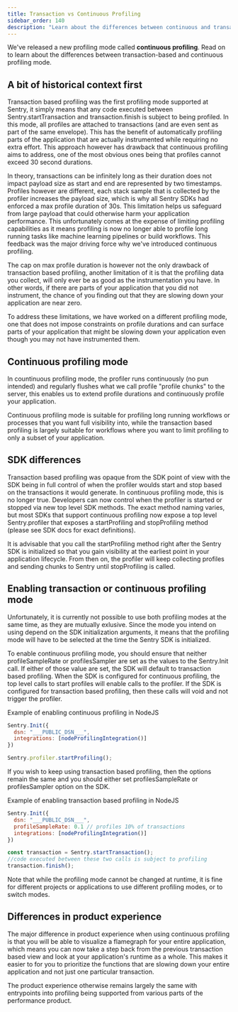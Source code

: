 ```yaml
---
title: Transaction vs Continuous Profiling
sidebar_order: 140
description: "Learn about the differences between continuous and transaction-based profiling."
---
```


We've released a new profiling mode called **continuous profiling**. Read on to learn about the differences between transaction-based and continuous profiling mode. 


## A bit of historical context first

Transaction based profiling was the first profiling mode supported at Sentry, it  simply means that any code executed between Sentry.startTransaction and transaction.finish is subject to being profiled. In this mode, all profiles are attached to transactions (and are even sent as part of the same envelope). This has the benefit of automatically profiling parts of the application that are actually instrumented while requiring no extra effort. This approach however has drawback that continuous profiling aims to address, one of the most obvious ones being that profiles cannot exceed 30 second durations.

In theory, transactions can be infinitely long as their duration does not impact payload size as start and end are represented by two timestamps. Profiles however are different, each stack sample that is collected by the profiler increases the payload size, which is why all Sentry SDKs had enforced a max profile duration of 30s. This limitation helps us safeguard from large payload that could otherwise harm your application performance. This unfortunately comes at the expense of limiting profiling capabilities as it means profiling is now no longer able to profile long running tasks like machine learning pipelines or build workflows. This feedback was the major driving force why we've introduced continuous profiling.

The cap on max profile duration is however not the only drawback of transaction based profiling, another limitation of it is that the profiling data you collect, will only ever be as good as the instrumentation you have. In other words, if there are parts of your application that you did not instrument, the chance of you finding out that they are slowing down your application are near zero.

To address these limitations, we have worked on a different profiling mode, one that does not impose constraints on profile durations and can surface parts of your application that might be slowing down your application even though you may not have instrumented them.

## Continuous profiling mode

In countinuous profiling mode, the profiler runs continuously (no pun intended) and regularly flushes what we call profile "profile chunks" to the server, this enables us to extend profile durations and continuously profile your application.

Continuous profiling mode is suitable for profiling long running workflows or processes that you want full visibility into, while the transaction based profiling is largely suitable for workflows where you want to limit profiling to only a subset of your application.


## SDK differences

Transaction based profiling was opaque from the SDK point of view with the SDK being in full control of when the profiler woulds start and stop based on the transactions it would generate. In continuous profiling mode, this is no longer true. Developers can now control when the profiler is started or stopped via new top level SDK methods. The exact method naming varies, but most SDKs that support continuous profiling now expose a top level Sentry.profiler that exposes a startProfiling and stopProfiling method (please see SDK docs for exact definitions).

It is advisable that you call the startProfiling method right after the Sentry SDK is initialized so that you gain visibility at the earliest point in your application lifecycle. From then on, the profiler will keep collecting profiles and sending chunks to Sentry until stopProfiling is called.

## Enabling transaction or continuous profiling mode

Unfortunately, it is currently not possible to use both profiling modes at the same time, as they are mutually exlusive. Since the mode you intend on using depend on the SDK initialization arguments, it means that the profiling mode will have to be selected at the time the Sentry SDK is initialized.

To enable continuous profiling mode, you should ensure that neither profileSampleRate or profilesSampler are set as the values to the Sentry.Init call. If either of those value are set, the SDK will default to transaction based profiling. When the SDK is configured for continuous profiling, the top level calls to start profiles will enable calls to the profiler. If the SDK is configured for transaction based profiling, then these calls will void and not trigger the profiler.

Example of enabling continuous profiling in NodeJS

```javascript
Sentry.Init({
  dsn: "___PUBLIC_DSN___",
  integrations: [nodeProfilingIntegration()]
})

Sentry.profiler.startProfiling();
```

If you wish to keep using transaction based profiling, then the options remain the same and you should either set profilesSampleRate or profilesSampler option on the SDK.


Example of enabling transaction based profiling in NodeJS

```javascript
Sentry.Init({
  dsn: "___PUBLIC_DSN___",
  profileSampleRate: 0.1 // profiles 10% of transactions
  integrations: [nodeProfilingIntegration()]
})

const transaction = Sentry.startTransaction();
//code executed between these two calls is subject to profiling
transaction.finish();
```

Note that while the profiling mode cannot be changed at runtime, it is fine for different projects or applications to use different profiling modes, or to switch modes.

## Differences in product experience

The major difference in product experience when using continuous profiling is that you will be able to visualize a flamegraph for your entire application, which means you can now take a step back from the previous transaction based view and look at your application's runtime as a whole. This makes it easier to for you to prioritize the functions that are slowing down your entire application and not just one particular transaction.

The product experience otherwise remains largely the same with entrypoints into profiling being supported from various parts of the performance product.
